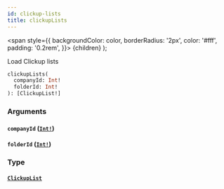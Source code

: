 ```yaml
---
id: clickup-lists
title: clickupLists
---
```


<span
style={{
      backgroundColor: color,
      borderRadius: '2px',
      color: '#fff',
      padding: '0.2rem',
    }}>
{children}
</span>
);

Load Clickup lists

```graphql
clickupLists(
  companyId: Int!
  folderId: Int!
): [ClickupList!]

```

### Arguments

#### `companyId` ([`Int!`](/api/graphql/documentation/scalars/int))

#### `folderId` ([`Int!`](/api/graphql/documentation/scalars/int))

### Type

#### [`ClickupList`](/api/graphql/documentation/objects/clickup-list)
